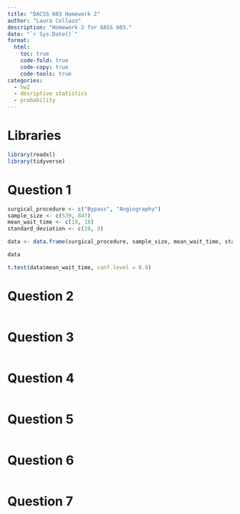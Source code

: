 ```yaml
---
title: "DACSS 603 Homework 2"
author: "Laura Collazo"
description: "Homework 2 for DASS 603."
date: "`r Sys.Date()`"
format:
  html:
    toc: true
    code-fold: true
    code-copy: true
    code-tools: true
categories:
  - hw2
  - desriptive statistics 
  - probability
---
```


# Libraries

```r

library(readxl)
library(tidyverse)

```

# Question 1

```r

surgical_procedure <- c("Bypass", "Angiography")
sample_size <- c(539, 847)
mean_wait_time <- c(19, 18)
standard_deviation <- c(10, 9)

data <- data.frame(surgical_procedure, sample_size, mean_wait_time, standard_deviation)

data

t.test(data$mean_wait_time, conf.level = 0.9)

```

# Question 2

```r

```

# Question 3

```r

```

# Question 4

```r

```

# Question 5

```r

```

# Question 6

```r

```

# Question 7

```r

```
